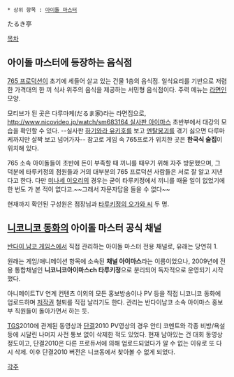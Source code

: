  * 상위 항목 : [[아이돌 마스터]]

たるき亭

[[목차]]


== 아이돌 마스터에 등장하는 음식점 ==
[[765 프로덕션]]이 초기에 세들어 살고 있는 건물 1층의 음식점. 일식요리를 기반으로 저렴한 가격대의 한 끼 식사 위주의 음식을 제공하는 서민형 음식점이다. 주력 메뉴는 [[라면]]인 모양.

모티브가 된 곳은 다루마케(だるま家)라는 라면집으로, [[http://www.nicovideo.jp/watch/sm683164 실사판 아이마스]] 초반부에서 대강의 모습을 확인할 수 있다. --실사판 [[하기와라 유키호]]를 보고 [[멘탈붕괴]]를 겪기 싫으면 다루마케까지만 살짝 보고 넘어가자-- 참고로 게임 속 765프로가 위치한 곳은 '''한국식 술집'''이 위치해 있다.

765 소속 아이돌들이 초반에 돈이 부족할 때 끼니를 때우기 위해 자주 방문했으며, 그 덕분에 타루키정의 점원들과 거의 대부분의 765 프로덕션 사람들은 서로 잘 알고 지낸다고 한다. 다만 [[미나세 이오리]]의 경우는 굳이 타루키정에서 끼니를 때울 일이 없었기에 한 번도 가 본 적이 없다고.~~그래서 자문자답을 들을 수 없다~~

현재까지 확인된 구성원은 점장님과 [[타루키정의 오가와 씨]] 두 명.


== [[니코니코 동화]]의 아이돌 마스터 공식 채널 ==
[[반다이 남코 게임스]]에서 직접 관리하는 아이돌 마스터 전용 채널로, 유래는 당연히 1.

원래는 게임/애니메이션 항목에 소속된 '''채널 아이마스'''라는 이름이었으나, 2009년에 전용 통합채널인 '''니코니코아이마스ch 타루키정'''으로 분리되어 독자적으로 운영되기 시작했다.

아니메이트TV 연계 컨텐츠 이외의 모든 홍보방송이나 PV 등을 직접 니코니코 동화에 업로드하며 [[저작권]] 철퇴를 직접 날리기도 한다. 관리는 반다이남코 소속 아이마스 홍보부 직원들이 돌아가면서 하는 듯.

[[TGS]]2010에 관계된 동영상과 [[단결]]2010 PV영상의 경우 안티 코멘트와 각종 비방/욕설 등에 시달린 나머지 사전 통보 없이 삭제한 적도 있었다. 현재 남아있는 건 대회 동영상 정도이고, 단결2010은 다른 프로듀서에 의해 업로드되었다가 알 수 없는 이유로 또 다시 삭제. 이후 단결2010 버전은 니코동에서 찾아볼 수 없게 되었다.


[[각주]]
